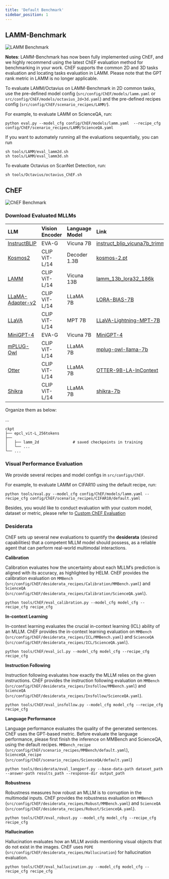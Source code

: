 ```yaml
---
title: 'Default Benchmark'
sidebar_position: 1
---
```


## LAMM-Benchmark

![LAMM Benchmark](/docs/lamm-benchmark.png)

**Notes**: LAMM-Benchmark has now been fully implemented using ChEF, and we highly recommend using the latest ChEF evaluation method for benchmarking in your work. ChEF supports the common 2D and 3D tasks evaluation and locating tasks evaluation in LAMM. Please note that the GPT rank metric in LAMM is no longer applicable.

To evaluate LAMM/Octavius on LAMM-Benchmark in 2D common tasks, use the pre-defined model config (`src/config/ChEF/models/lamm.yaml` or `src/config/ChEF/models/octavius_2d+3d.yaml`) and the pre-defined recipes config (`src/config/ChEF/scenario_recipes/LAMM/`). 

For example, to evaluate LAMM on ScienceQA, run:

```shell
python eval.py --model_cfg config/ChEF/models/lamm.yaml  --recipe_cfg config/ChEF/scenario_recipes/LAMM/ScienceQA.yaml
```

If you want to automately running all the evaluations sequentially, you can run

```shell
sh tools/LAMM/eval_lamm2d.sh
sh tools/LAMM/eval_lamm3d.sh
```

To evaluate Octavius on ScanNet Detection, run:

```shell
sh tools/Octavius/octavius_ChEF.sh 
```

## ChEF

![ChEF Benchmark](/img/ChEF.png)

### Download Evaluated MLLMs

| LLM              | Vision Encoder | Language Model | Link                                                              |
| :--------       | :--------     | :------------ | :--------------------------------------------------------------- |
| [InstructBLIP](https://github.com/salesforce/LAVIS)     | EVA-G          |    Vicuna 7B   | [instruct_blip_vicuna7b_trimmed](https://storage.googleapis.com/sfr-vision-language-research/LAVIS/models/InstructBLIP/instruct_blip_vicuna7b_trimmed.pth) |
| [Kosmos2](https://github.com/microsoft/unilm/tree/master/kosmos-2)          | CLIP ViT-L/14  |  Decoder 1.3B  | [kosmos-2.pt](https://conversationhub.blob.core.windows.net/beit-share-public/kosmos-2/kosmos-2.pt?sv=2021-10-04&st=2023-06-08T11%3A16%3A02Z&se=2033-06-09T11%3A16%3A00Z&sr=c&sp=r&sig=N4pfCVmSeq4L4tS8QbrFVsX6f6q844eft8xSuXdxU48%3D) |
| [LAMM](https://github.com/OpenGVLab/LAMM)             | CLIP ViT-L/14  |  Vicuna 13B    | [lamm_13b_lora32_186k](https://huggingface.co/openlamm/lamm_13b_lora32_186k) |
| [LLaMA-Adapter-v2](https://github.com/ml-lab/LLaMA-Adapter-2) | CLIP ViT-L/14  |    LLaMA 7B    | [LORA-BIAS-7B](https://github.com/ml-lab/LLaMA-Adapter-2) |
| [LLaVA](https://github.com/haotian-liu/LLaVA)            | CLIP ViT-L/14  |    MPT 7B      | [LLaVA-Lightning-MPT-7B](https://huggingface.co/liuhaotian/LLaVA-Lightning-MPT-7B-preview) |
| [MiniGPT-4](https://github.com/Vision-CAIR/MiniGPT-4)        | EVA-G          |   Vicuna 7B    | [MiniGPT-4](https://huggingface.co/Vision-CAIR/MiniGPT-4) |
| [mPLUG-Owl](https://github.com/X-PLUG/mPLUG-Owl)        | CLIP ViT-L/14  |    LLaMA 7B    | [mplug-owl-llama-7b](https://huggingface.co/MAGAer13/mplug-owl-llama-7b) |
| [Otter](https://github.com/Luodian/Otter)            | CLIP ViT-L/14  |    LLaMA 7B    | [OTTER-9B-LA-InContext](https://huggingface.co/luodian/OTTER-Image-LLaMA7B-LA-InContext) |
| [Shikra](https://github.com/shikras/shikra)           | CLIP ViT-L/14  |    LLaMA 7B    | [shikra-7b](https://huggingface.co/shikras/shikra-7b-delta-v1) |

Organize them as below:

... 

```
ckpt
├── epcl_vit-L_256tokens
├── 
│   ├── lamm_2d               # saved checkpoints in training
│   └── ...
└── ...
```

### Visual Performance Evaluation

We provide several recipes and model configs in `src/configs/ChEF`.

For example, to evaluate LAMM on CIFAR10 using the default recipe, run:

```shell
python tools/eval.py --model_cfg config/ChEF/models/lamm.yaml --recipe_cfg config/ChEF/scenario_recipes/CIFAR10/default.yaml
```

Besides, you would like to conduct evaluation with your custom model, dataset or metric, please refer to [Custom ChEF Evaluation](/tutorial/Benchmark/custom)

### Desiderata

ChEF sets up several new evaluations to quantify the **desiderata** (desired capabilities) that a competent MLLM model should possess, as a reliable agent that can perform real-world multimodal interactions.

**Calibration**

Calibration evaluates how the uncertainty about each MLLM’s prediction is aligned with its accuracy, as highlighted by HELM. ChEF provides the calibration evaluation on `MMBench` (`src/config/ChEF/desiderata_recipes/Calibration/MMBench.yaml`) and `ScienceQA` (`src/config/ChEF/desiderata_recipes/Calibration/ScienceQA.yaml`).

```shell
python tools/ChEF/eval_calibration.py --model_cfg model_cfg --recipe_cfg recipe_cfg
```

**In-context Learning**

In-context learning evaluates the crucial in-context learning (ICL) ability of an MLLM. ChEF provides the in-context learning evaluation on `MMBench` (`src/config/ChEF/desiderata_recipes/ICL/MMBench.yaml`) and `ScienceQA` (`src/config/ChEF/desiderata_recipes/ICL/ScienceQA.yaml`).
```shell
python tools/ChEF/eval_icl.py --model_cfg model_cfg --recipe_cfg recipe_cfg
```

**Instruction Following**

Instruction following evaluates how exactly the MLLM relies on the given instructions. ChEF provides the instruction following evaluation on `MMBench` (`src/config/ChEF/desiderata_recipes/Insfollow/MMBench.yaml`) and `ScienceQA` (`src/config/ChEF/desiderata_recipes/Insfollow/ScienceQA.yaml`).
```shell
python tools/ChEF/eval_insfollow.py --model_cfg model_cfg --recipe_cfg recipe_cfg
```

**Language Performance**

Language performance evaluates the quality of the generated sentences. ChEF uses the GPT-based metric. Before evaluate the language performance, please first finish the inference on MMBench and ScienceQA, using the default recipes. `MMBench_recipe` (`src/config/ChEF/scenario_recipes/MMBench/default.yaml`), `ScienceQA_recipe` (`src/config/ChEF/scenario_recipes/ScienceQA/default.yaml`)
```shell
python tools/desiderata/eval_langperf.py --base-data-path dataset_path --answer-path results_path --response-dir output_path
```

**Robustness**

Robustness measures how robust an MLLM is to corruption in the multimodal inputs. ChEF provides the robustness evaluation on `MMBench` (`src/config/ChEF/desiderata_recipes/Robust/MMBench.yaml`) and `ScienceQA` (`src/config/ChEF/desiderata_recipes/Robust/ScienceQA.yaml`).
```shell
python tools/ChEF/eval_robust.py --model_cfg model_cfg --recipe_cfg recipe_cfg
```

**Hallucination**

Hallucination evaluates how an MLLM avoids mentioning visual objects that do not exist in the images. ChEF uses `POPE` (`src/config/ChEF/desiderata_recipes/Hallucination`) for hallucination evaluation. 
```shell
python tools/ChEF/eval_hallucination.py --model_cfg model_cfg --recipe_cfg recipe_cfg
```
